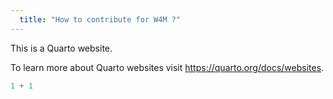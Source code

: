 ---
  title: "How to contribute for W4M ?"
---
  
  This is a Quarto website.

To learn more about Quarto websites visit <https://quarto.org/docs/websites>.

```{r}
1 + 1
```
